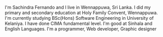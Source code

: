I'm Sachindra Fernando and I live in Wennappuwa, Sri Lanka. I did my primary and secondary education at Holy Family Convent, Wennappuwa. I'm currently studying BSc(Hons) Software Engineering in University of Kelaniya. I have done CIMA fundamental level. I'm good at Sinhala and English Languages. I'm a programmer, Web developer, Graphic designer
